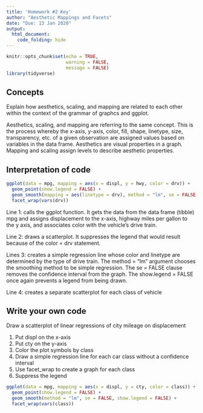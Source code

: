 ```yaml
---
title: 'Homework #2 Key'
author: "Aesthetic Mappings and Facets"
date: "Due: 13 Jan 2020"
output:
  html_document:
    code_folding: hide
---
```


```r
knitr::opts_chunk$set(echo = TRUE,
                      warning = FALSE,
                      message = FALSE)
library(tidyverse)
```

## Concepts  

Explain how aesthetics, scaling, and mapping are related to each other within the context of the grammar of graphcs and ggplot.  

Aesthetics, scaling, and mapping are referring to the same concept. This is the process whereby the x-axis, y-axis, color, fill, shape, linetype, size, transparency, etc. of a given observation are assigned values based on variables in the data frame. Aesthetics are visual properties in a graph. Mapping and scaling assign levels to describe aesthetic properties.  

## Interpretation of code

```r
ggplot(data = mpg, mapping = aes(x = displ, y = hwy, color = drv)) +
  geom_point(show.legend = FALSE) +
  geom_smooth(mapping = aes(linetype = drv), method = "lm", se = FALSE, show.legend = FALSE) +
  facet_wrap(vars(drv))
``` 

Line 1: calls the ggplot function. It gets the data from the data frame (tibble) mpg and assigns displacement to the x-axis, highway miles per gallon to the y axis, and associates color with the vehicle’s drive train.

Line 2: draws a scatterplot. It suppresses the legend that would result because of the color = drv statement.

Lines 3: creates a simple regression line whose color and linetype are determined by the type of drive train. The method = "lm" argument chooses the smoothing method to be simple regression. The se = FALSE clause removes the confidence interval from the graph. The show.legend = FALSE once again prevents a legend from being drawn.

Line 4: creates a separate scatterplot for each class of vehicle

## Write your own code

Draw a scatterplot of linear regressions of city mileage on displacement

1.  Put displ on the x-axis
1.  Put cty on the y-axis
1.  Color the plot symbols by class
1.  Draw a simple regression line for each car class without a confidence interval
1.  Use facet_wrap to create a graph for each class
1.  Suppress the legend

```r
ggplot(data = mpg, mapping = aes(x = displ, y = cty, color = class)) +
  geom_point(show.legend = FALSE) +
  geom_smooth(method = "lm", se = FALSE, show.legend = FALSE) +
  facet_wrap(vars(class))
```
